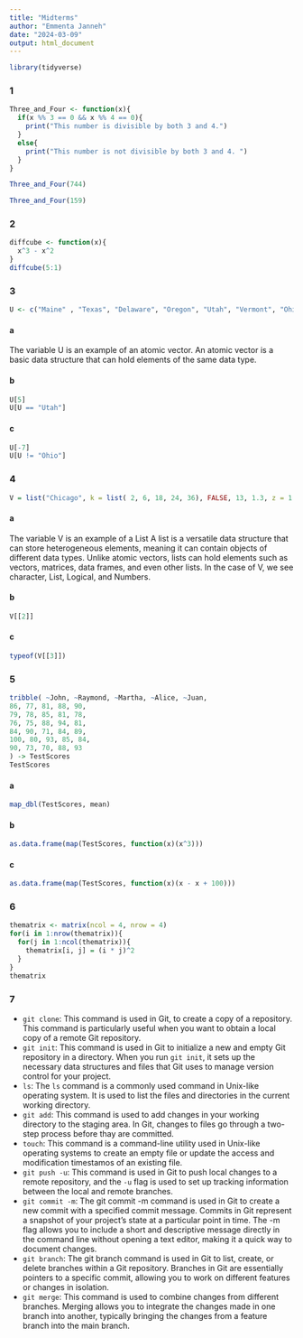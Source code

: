 ```yaml
---
title: "Midterms"
author: "Emmenta Janneh"
date: "2024-03-09"
output: html_document
---
```


```r
library(tidyverse)
```

### 1

```r
Three_and_Four <- function(x){
  if(x %% 3 == 0 && x %% 4 == 0){
    print("This number is divisible by both 3 and 4.")
  }
  else{
    print("This number is not divisible by both 3 and 4. ")
  }
}

Three_and_Four(744)

Three_and_Four(159)
```

### 2

```r
diffcube <- function(x){
  x^3 - x^2
}
diffcube(5:1)
```

### 3

```r
U <- c("Maine" , "Texas", "Delaware", "Oregon", "Utah", "Vermont", "Ohio")
```

#### a

The variable U is an example of an atomic vector. An atomic vector is a basic data structure that can hold elements of the same data type.

#### b

```r
U[5]
U[U == "Utah"]
```

#### c

```r
U[-7]
U[U != "Ohio"]
```

### 4

```r
V = list("Chicago", k = list( 2, 6, 18, 24, 36), FALSE, 13, 1.3, z = 1:20)
```

#### a

The variable V is an example of a List A list is a versatile data structure that can store heterogeneous elements, meaning it can contain objects of different data types. Unlike atomic vectors, lists can hold elements such as vectors, matrices, data frames, and even other lists. In the case of V, we see character, List, Logical, and Numbers.

#### b

```r
V[[2]]
```

#### c

```r
typeof(V[[3]])
```

### 5

```r
tribble( ~John, ~Raymond, ~Martha, ~Alice, ~Juan,
86, 77, 81, 88, 90,
79, 78, 85, 81, 78,
76, 75, 88, 94, 81,
84, 90, 71, 84, 89,
100, 80, 93, 85, 84,
90, 73, 70, 88, 93
) -> TestScores
TestScores
```

#### a

```r
map_dbl(TestScores, mean)
```

#### b

```r
as.data.frame(map(TestScores, function(x)(x^3)))
```

#### c

```r
as.data.frame(map(TestScores, function(x)(x - x + 100)))
```

### 6

```r
thematrix <- matrix(ncol = 4, nrow = 4)
for(i in 1:nrow(thematrix)){
  for(j in 1:ncol(thematrix)){
    thematrix[i, j] = (i * j)^2
  }
}
thematrix
```

### 7

- `git clone`: This command is used in Git, to create a copy of a repository. This command is particularly useful when you want to obtain a local copy of a remote Git repository.
- `git init`: This command is used in Git to initialize a new and empty Git repository in a directory. When you run `git init`, it sets up the necessary data structures and files that Git uses to manage version control for your project.
- `ls`: The `ls` command is a commonly used command in Unix-like operating system. It is used to list the files and directories in the current working directory.
- `git add`: This command is used to add changes in your working directory to the staging area. In Git, changes to files go through a two-step process before thay are committed.
- `touch`: This command is a command-line utility used in Unix-like operating systems to create an empty file or update the access and modification timestamos of an existing file.
- `git push -u`: This command is used in Git to push local changes to a remote repository, and the `-u` flag is used to set up tracking information between the local and remote branches.
- `git commit -m`: The git commit -m command is used in Git to create a new commit with a specified commit message. Commits in Git represent a snapshot of your project's state at a particular point in time. The -m flag allows you to include a short and descriptive message directly in the command line without opening a text editor, making it a quick way to document changes.
- `git branch`: The git branch command is used in Git to list, create, or delete branches within a Git repository. Branches in Git are essentially pointers to a specific commit, allowing you to work on different features or changes in isolation.
- `git merge`: This command is used to combine changes from different branches. Merging allows you to integrate the changes made in one branch into another, typically bringing the changes from a feature branch into the main branch.
